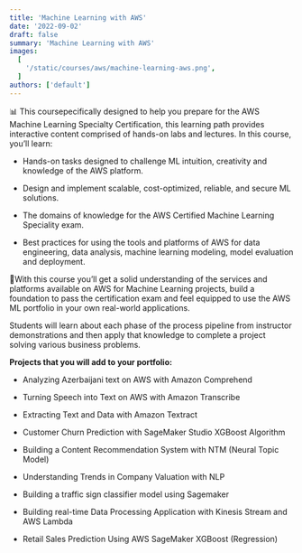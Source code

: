 ```yaml
---
title: 'Machine Learning with AWS'
date: '2022-09-02'
draft: false
summary: 'Machine Learning with AWS'
images:
  [
    '/static/courses/aws/machine-learning-aws.png',
  ]
authors: ['default']
---
```


📊 This coursepecifically designed to help you prepare for the AWS Machine Learning  Specialty Certification, this learning path provides interactive content comprised of hands-on labs and lectures.  In this course, you’ll learn:

* Hands-on tasks designed to challenge ML intuition, creativity and knowledge of the AWS platform.

* Design and implement scalable, cost-optimized, reliable, and secure ML solutions.

* The domains of knowledge for the AWS Certified Machine Learning Speciality exam.

* Best practices for using the tools and platforms of AWS for data engineering, data analysis, machine learning modeling, model evaluation and deployment.

📍With this course you’ll get a solid understanding of the services and platforms available on AWS for Machine Learning projects, build a foundation to pass the certification exam and feel equipped to use the AWS ML portfolio in your own real-world applications.

Students will learn about each phase of the process pipeline from instructor demonstrations and then apply that knowledge to complete a project solving various business problems.


__Projects that you will add to your portfolio:__

* Analyzing Azerbaijani text on AWS with Amazon Comprehend

* Turning Speech into Text on AWS with Amazon Transcribe

* Extracting Text and Data with Amazon Textract

* Customer Churn Prediction with SageMaker Studio XGBoost Algorithm

* Building a Content Recommendation System with NTM (Neural Topic Model)

* Understanding Trends in Company Valuation with NLP

* Building a traffic sign classifier model using Sagemaker

* Building real-time Data Processing Application with Kinesis Stream and AWS Lambda

* Retail Sales Prediction Using AWS SageMaker XGBoost (Regression)
